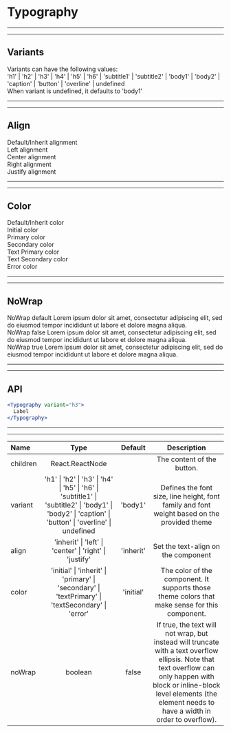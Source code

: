 
# Typography

---
---

## Variants

<Provider theme={themes.natura.light}>
  <div style={{ padding: '20px'}}>
    <div style={{ margin: '0 0 10px' }}>
      <Typography variant="h5">Variants can have the following values: </Typography>
    </div>
    <div style={{ margin: '0 0 10px' }}>
      <Typography>'h1' | 'h2' | 'h3' | 'h4' | 'h5' | 'h6' | 'subtitle1' | 'subtitle2' | 'body1' | 'body2' | 'caption' | 'button' | 'overline' | undefined</Typography>
    </div>
    <div style={{ margin: '0 0 10px' }}>
      <Typography>When variant is undefined, it defaults to 'body1'</Typography>
    </div>
  </div>
</Provider>

---
---

## Align

<Provider theme={themes.natura.light}>
  <div style={{ padding: '20px'}}>
    <div style={{ margin: '0 0 10px', padding: '0 10px', borderLeft: '1px solid #ccc', borderRight: '1px solid #ccc' }}>
      <Typography variant="h6">Default/Inherit alignment</Typography>
    </div>
    <div style={{ margin: '0 0 10px', padding: '0 10px', borderLeft: '1px solid #ccc', borderRight: '1px solid #ccc' }}>
      <Typography variant="h6" align="left">Left alignment</Typography>
    </div>
    <div style={{ margin: '0 0 10px', padding: '0 10px', borderLeft: '1px solid #ccc', borderRight: '1px solid #ccc' }}>
      <Typography variant="h6" align="center">Center alignment</Typography>
    </div>
    <div style={{ margin: '0 0 10px', padding: '0 10px', borderLeft: '1px solid #ccc', borderRight: '1px solid #ccc' }}>
      <Typography variant="h6" align="right">Right alignment</Typography>
    </div>
    <div style={{ margin: '0 0 10px', padding: '0 10px', borderLeft: '1px solid #ccc', borderRight: '1px solid #ccc' }}>
      <Typography variant="h6" align="justify">Justify alignment</Typography>
    </div>
  </div>
</Provider>

---
---

## Color

<Provider theme={themes.natura.light}>
  <div style={{ padding: '20px'}}>
    <div style={{ margin: '0 0 10px' }}>
      <Typography variant="h6">Default/Inherit color</Typography>
    </div>
    <div style={{ margin: '0 0 10px' }}>
      <Typography variant="h6" color="initial">Initial color</Typography>
    </div>
    <div style={{ margin: '0 0 10px' }}>
      <Typography variant="h6" color="primary">Primary color</Typography>
    </div>
    <div style={{ margin: '0 0 10px' }}>
      <Typography variant="h6" color="secondary">Secondary color</Typography>
    </div>
    <div style={{ margin: '0 0 10px' }}>
      <Typography variant="h6" color="textPrimary">Text Primary color</Typography>
    </div>
    <div style={{ margin: '0 0 10px' }}>
      <Typography variant="h6" color="textSecondary">Text Secondary color</Typography>
    </div>
    <div style={{ margin: '0 0 10px' }}>
      <Typography variant="h6" color="error">Error color</Typography>
    </div>
  </div>
</Provider>

---
---

## NoWrap

<Provider theme={themes.natura.light}>
  <div style={{ padding: '20px', width: '740px'}}>
    <div style={{ margin: '0 0 10px' }}>
      <Typography variant="h6">NoWrap default</Typography>
      <Typography variant="hbody16">Lorem ipsum dolor sit amet, consectetur adipiscing elit, sed do eiusmod tempor incididunt ut labore et dolore magna aliqua.</Typography>
    </div>
    <div style={{ margin: '0 0 10px' }}>
      <Typography variant="h6">NoWrap false</Typography>
      <Typography variant="body1" noWrap={false}>Lorem ipsum dolor sit amet, consectetur adipiscing elit, sed do eiusmod tempor incididunt ut labore et dolore magna aliqua.</Typography>
    </div>
    <div style={{ margin: '0 0 10px', overflow: 'hidden' }}>
      <Typography variant="h6">NoWrap true</Typography>
      <Typography variant="body1" noWrap={true}>Lorem ipsum dolor sit amet, consectetur adipiscing elit, sed do eiusmod tempor incididunt ut labore et dolore magna aliqua.</Typography>
    </div>
  </div>
</Provider>

---
---

## API

```jsx highlight-line="2"
<Typography variant="h3">
  Label
</Typography>
```

---
---


| Name                      | Type                                            | Default                       | Description
| :--                       | :-:                                             | :-:                           | :-:                       |
| children                  | React.ReactNode                                            |                               | The content of the button.
| variant                   | 'h1' \| 'h2' \| 'h3' \| 'h4' \| 'h5' \| 'h6' \| 'subtitle1' \| 'subtitle2' \| 'body1' \| 'body2' \| 'caption' \| 'button' \| 'overline' \| undefined | 'body1' | Defines the font size, line height, font family and font weight based on the provided theme
| align                     | 'inherit' \| 'left' \| 'center' \| 'right' \| 'justify' | 'inherit' | Set the text-align on the component
| color                     | 'initial' \| 'inherit' \| 'primary' \| 'secondary' \| 'textPrimary' \| 'textSecondary' \| 'error' | 'initial' | The color of the component. It supports those theme colors that make sense for this component.
| noWrap                    | boolean                                         | false                         | If true, the text will not wrap, but instead will truncate with a text overflow ellipsis. Note that text overflow can only happen with block or inline-block level elements (the element needs to have a width in order to overflow).
